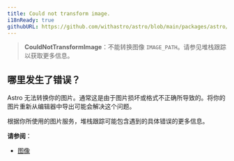 ```yaml
---
title: Could not transform image.
i18nReady: true
githubURL: https://github.com/withastro/astro/blob/main/packages/astro/src/core/errors/errors-data.ts
---
```


> **CouldNotTransformImage**：不能转换图像 `IMAGE_PATH`。请参见堆栈跟踪以获取更多信息。

## 哪里发生了错误？


Astro 无法转换你的图片。通常这是由于图片损坏或格式不正确所导致的。将你的图片重新从编辑器中导出可能会解决这个问题。

根据你所使用的图片服务，堆栈跟踪可能包含遇到的具体错误的更多信息。

**请参阅**：
-  [图像](/zh-cn/guides/images/)


